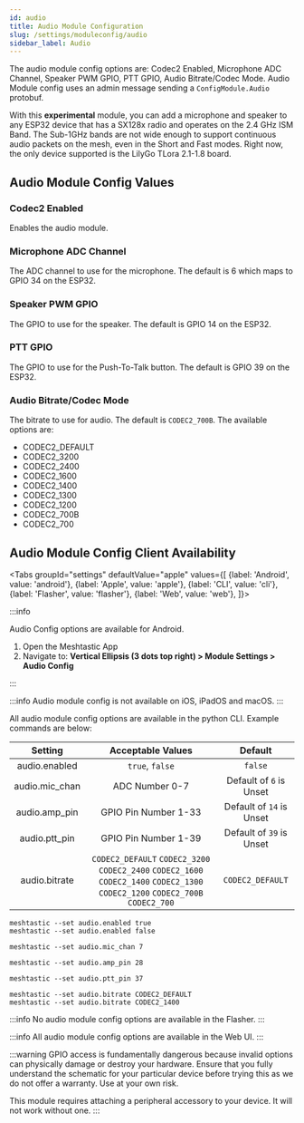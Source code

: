 ```yaml
---
id: audio
title: Audio Module Configuration
slug: /settings/moduleconfig/audio
sidebar_label: Audio
---
```



The audio module config options are: Codec2 Enabled, Microphone ADC Channel, Speaker PWM GPIO, PTT GPIO, Audio Bitrate/Codec Mode.  Audio Module config uses an admin message sending a `ConfigModule.Audio` protobuf.

With this **experimental** module, you can add a microphone and speaker to any ESP32 device that has a SX128x radio and operates on the 2.4 GHz ISM Band. The Sub-1GHz bands are not wide enough to support continuous audio packets on the mesh, even in the Short and Fast modes. Right now, the only device supported is the LilyGo TLora 2.1-1.8 board.

## Audio Module Config Values

### Codec2 Enabled

Enables the audio module.

### Microphone ADC Channel

The ADC channel to use for the microphone. The default is 6 which maps to GPIO 34 on the ESP32.

### Speaker PWM GPIO

The GPIO to use for the speaker. The default is GPIO 14 on the ESP32.

### PTT GPIO

The GPIO to use for the Push-To-Talk button. The default is GPIO 39 on the ESP32.

### Audio Bitrate/Codec Mode

The bitrate to use for audio. The default is `CODEC2_700B`. The available options are:

  * CODEC2_DEFAULT
  * CODEC2_3200
  * CODEC2_2400
  * CODEC2_1600
  * CODEC2_1400
  * CODEC2_1300
  * CODEC2_1200
  * CODEC2_700B
  * CODEC2_700

## Audio Module Config Client Availability

<Tabs
groupId="settings"
defaultValue="apple"
values={[
{label: 'Android', value: 'android'},
{label: 'Apple', value: 'apple'},
{label: 'CLI', value: 'cli'},
{label: 'Flasher', value: 'flasher'},
{label: 'Web', value: 'web'},
]}>
<TabItem value="android">

:::info

Audio Config options are available for Android.

1. Open the Meshtastic App
2. Navigate to: **Vertical Ellipsis (3 dots top right) > Module Settings > Audio Config**

:::

</TabItem>
<TabItem value="apple">

:::info
Audio module config is not available on iOS, iPadOS and macOS.
:::

</TabItem>
<TabItem value="cli">

All audio module config options are available in the python CLI. Example commands are below:

|        Setting        |  Acceptable Values  | Default |
| :-------------------: | :-----------------: | :-----: |
| audio.enabled |   `true`, `false`   | `false` |
|   audio.mic_chan    |  ADC Number 0-7    | Default of `6` is Unset |
|   audio.amp_pin    |  GPIO Pin Number 1-33   |  Default of `14` is Unset  |
|   audio.ptt_pin    |  GPIO Pin Number 1-39   |  Default of `39` is Unset  |
| audio.bitrate    | `CODEC2_DEFAULT` `CODEC2_3200` `CODEC2_2400` `CODEC2_1600` `CODEC2_1400` `CODEC2_1300` `CODEC2_1200` `CODEC2_700B` `CODEC2_700` |  `CODEC2_DEFAULT`  |


```shell title="Enable / Disable Module"
meshtastic --set audio.enabled true
meshtastic --set audio.enabled false
```

```shell title="Set ADC Channel number 7"
meshtastic --set audio.mic_chan 7
```

```shell title="Set PWM to GPIO pin number 28"
meshtastic --set audio.amp_pin 28
```

```shell title="Set PTT to GPIO pin number 37"
meshtastic --set audio.ptt_pin 37
```

```shell title="Set Codec Bitrate"
meshtastic --set audio.bitrate CODEC2_DEFAULT
meshtastic --set audio.bitrate CODEC2_1400
```

</TabItem>
<TabItem value="flasher">

:::info
No audio module config options are available in the Flasher.
:::

  </TabItem>
  <TabItem value="web">

:::info
All audio module config options are available in the Web UI.
:::
    
  </TabItem>
</Tabs>

:::warning
GPIO access is fundamentally dangerous because invalid options can physically damage or destroy your hardware. Ensure that you fully understand the schematic for your particular device before trying this as we do not offer a warranty. Use at your own risk.

This module requires attaching a peripheral accessory to your device. It will not work without one.
:::
